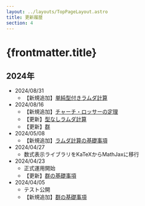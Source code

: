 ```yaml
---
layout: ../layouts/TopPageLayout.astro
title: 更新履歴
section: 4
---
```


# {frontmatter.title}

<MainColorDivider />

## 2024年

- 2024/08/31
  - 【新規追加】[単純型付きラムダ計算](../type-theory/simply-typed-lambda-calculus)
- 2024/08/16
  - 【新規追加】[チャーチ・ロッサーの定理](../lambda-calculus/church-rosser-theorem)
  - 【更新】[型なしラムダ計算](../lambda-calculus/untyped-lambda-calculus)
  - 【更新】[群](../algebra/group-basics)
- 2024/05/08
  - 【新規追加】[ラムダ計算の基礎事項](../lambda-calculus/untyped-lambda-calculus)
- 2024/04/27
  - 数式表示ライブラリをKaTeXからMathJaxに移行
- 2024/04/23 
  - 正式運用開始
  - 【更新】[群の基礎事項](../algebra/group-basics)
- 2024/04/05 
  - テスト公開
  - 【新規追加】[群の基礎事項](../algebra/group-basics)

